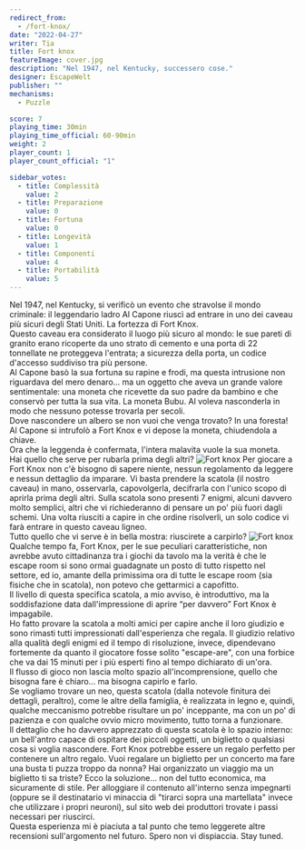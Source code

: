 ```yaml
---
redirect_from:
  - /fort-knox/
date: "2022-04-27"
writer: Tia
title: Fort knox
featureImage: cover.jpg
description: "Nel 1947, nel Kentucky, successero cose."
designer: EscapeWelt
publisher: ""
mechanisms:
  - Puzzle

score: 7
playing_time: 30min
playing_time_official: 60-90min
weight: 2
player_count: 1
player_count_official: "1"

sidebar_votes:
  - title: Complessità
    value: 2
  - title: Preparazione
    value: 0
  - title: Fortuna
    value: 0
  - title: Longevità
    value: 1
  - title: Componenti
    value: 4
  - title: Portabilità
    value: 5
---
```


<Setting>
  Nel 1947, nel Kentucky, si verificò un evento che stravolse il mondo
  criminale: il leggendario ladro Al Capone riuscì ad entrare in uno dei caveau
  più sicuri degli Stati Uniti. La fortezza di Fort Knox.
  <br />
  Questo caveau era considerato il luogo più sicuro al mondo: le sue pareti di
  granito erano ricoperte da uno strato di cemento e una porta di 22 tonnellate
  ne proteggeva l'entrata; a sicurezza della porta, un codice d'accesso
  suddiviso tra più persone.
  <br />
  Al Capone basò la sua fortuna su rapine e frodi, ma questa intrusione non
  riguardava del mero denaro... ma un oggetto che aveva un grande valore
  sentimentale: una moneta che ricevette da suo padre da bambino e che conservò
  per tutta la sua vita. La moneta Bubu. Al voleva nasconderla in modo che
  nessuno potesse trovarla per secoli.
  <br />
  Dove nascondere un albero se non vuoi che venga trovato? In una foresta!
  <br />
  Al Capone si intrufolò a Fort Knox e vi depose la moneta, chiudendola a
  chiave.
  <br />
  Ora che la leggenda è confermata, l'intera malavita vuole la sua moneta.
  <br />
  Hai quello che serve per rubarla prima degli altri?
</Setting>

<img src="./game1.jpg" alt="Fort knox" />

<Rules>
  Per giocare a Fort Knox non c'è bisogno di sapere niente, nessun regolamento
  da leggere e nessun dettaglio da imparare. Vi basta prendere la scatola (il
  nostro caveau) in mano, osservarla, capovolgerla, decifrarla con l'unico scopo
  di aprirla prima degli altri. Sulla scatola sono presenti 7 enigmi, alcuni
  davvero molto semplici, altri che vi richiederanno di pensare un po' più fuori
  dagli schemi. Una volta riusciti a capire in che ordine risolverli, un solo
  codice vi farà entrare in questo caveau ligneo. <br />
  Tutto quello che vi serve è in bella mostra: riuscirete a carpirlo?
</Rules>

<img src="./game2.jpg" alt="Fort knox" />

<Feedback>
  Qualche tempo fa, Fort Knox, per le sue peculiari caratteristiche, non avrebbe
  avuto cittadinanza tra i giochi da tavolo ma la verità è che le escape room si
  sono ormai guadagnate un posto di tutto rispetto nel settore, ed io, amante
  della primissima ora di tutte le escape room (sia fisiche che in scatola), non
  potevo che gettarmici a capofitto.
  <br />
  Il livello di questa specifica scatola, a mio avviso, è introduttivo, ma la
  soddisfazione data dall'impressione di aprire “per davvero” Fort Knox è
  impagabile.
  <br />
  Ho fatto provare la scatola a molti amici per capire anche il loro giudizio e
  sono rimasti tutti impressionati dall'esperienza che regala. Il giudizio
  relativo alla qualità degli enigmi ed il tempo di risoluzione, invece,
  dipendevano fortemente da quanto il giocatore fosse solito "escape-are", con
  una forbice che va dai 15 minuti per i più esperti fino al tempo dichiarato di
  un'ora.
  <br />
  Il flusso di gioco non lascia molto spazio all'incomprensione, quello che
  bisogna fare è chiaro... ma bisogna capirlo e farlo.
  <br />
  Se vogliamo trovare un neo, questa scatola (dalla notevole finitura dei
  dettagli, peraltro), come le altre della famiglia, è realizzata in legno e,
  quindi, qualche meccanismo potrebbe risultare un po' inceppante, ma con un po'
  di pazienza e con qualche ovvio micro movimento, tutto torna a funzionare.
  <br />
  Il dettaglio che ho davvero apprezzato di questa scatola è lo spazio interno:
  un bell'antro capace di ospitare dei piccoli oggetti, un biglietto o qualsiasi
  cosa si voglia nascondere. Fort Knox potrebbe essere un regalo perfetto per
  contenere un altro regalo. Vuoi regalare un biglietto per un concerto ma fare
  una busta ti puzza troppo da nonna? Hai organizzato un viaggio ma un biglietto
  ti sa triste? Ecco la soluzione... non del tutto economica, ma sicuramente di
  stile. Per alloggiare il contenuto all'interno senza impegnarti (oppure se il
  destinatario vi minaccia di "tirarci sopra una martellata" invece che
  utilizzare i propri neuroni), sul sito web dei produttori trovate i passi
  necessari per riuscirci.
  <br />
  Questa esperienza mi è piaciuta a tal punto che temo leggerete altre
  recensioni sull'argomento nel futuro. Spero non vi dispiaccia. Stay tuned.
</Feedback>

<Instagram id="Cc2j_FfDBQ5" />

<RandomLink
  title="Fort knox"
  link="https://it.escapewelt.com/shop/fort-knox-box/"
  discount="dudexpress10"
/>
